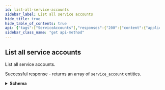 ```yaml
---
id: list-all-service-accounts
sidebar_label: List all service accounts
hide_title: true
hide_table_of_contents: true
api: {"tags":["ServiceAccounts"],"responses":{"200":{"content":{"application/json":{"schema":{"type":"array","items":{"title":"Root Type for service_account","type":"object","properties":{"id":{"type":"string","description":"Unique ID for this service account.\n"},"name":{"type":"string","description":"Service account's name.\n"},"tsg_id":{"type":"string","description":"Service account's tenant service group ID.\n"},"contact_email":{"description":"Email address for the user or group managing this service account.\n","type":"string"},"description":{"description":"Service account's description.\n"},"client_id":{"description":"Service account's client ID, formatted as an email address.\n","type":"string"}},"example":{"id":"72caf04d-cd05-4207-921e-e673b9c0b423","name":"api-client","tsg_id":"1746292031","contact_email":"user@example.com","description":"A client for our dashboard","client_id":"api-client@1746292031.iam.panserviceaccount.com"}}}}},"description":"Successful response - returns an array of `service_account` entities."}},"operationId":"getservice_accounts","description":"List all service accounts.\n","parameters":[],"security":[{"Bearer":[]}],"method":"get","path":"/iam/v1/service_accounts","servers":[{"url":"https://api.sase.paloaltonetworks.com"}],"securitySchemes":{"Bearer":{"type":"http","scheme":"bearer"}},"info":{"title":"Service Accounts","version":"1.0","description":"Service account description.\n","contact":{}},"postman":{"name":"List all service accounts","description":{"content":"List all service accounts.\n","type":"text/plain"},"url":{"path":["iam","v1","service_accounts"],"host":["{{baseUrl}}"],"query":[],"variable":[]},"header":[{"key":"Accept","value":"application/json"}],"method":"GET","auth":{"type":"bearer","bearer":[{"type":"any","value":"<Bearer Token>","key":"token"}]}}}
sidebar_class_name: "get api-method"
---
```



## List all service accounts



List all service accounts.


<div><Tabs><TabItem label={"200"} value={"200"}><div>

Successful response - returns an array of `service_account` entities.

</div><div><details style={{}}><summary style={{"textAlign":"left"}}><strong>Schema</strong></summary><div style={{"textAlign":"left","marginLeft":"1rem"}}></div><ul style={{"marginLeft":"1rem"}}><li><div><ul><SchemaItem collapsible={false} name={"id"} required={false} schemaDescription={"Unique ID for this service account.\n"} schemaName={"string"} qualifierMessage={undefined}></SchemaItem><SchemaItem collapsible={false} name={"name"} required={false} schemaDescription={"Service account's name.\n"} schemaName={"string"} qualifierMessage={undefined}></SchemaItem><SchemaItem collapsible={false} name={"tsg_id"} required={false} schemaDescription={"Service account's tenant service group ID.\n"} schemaName={"string"} qualifierMessage={undefined}></SchemaItem><SchemaItem collapsible={false} name={"contact_email"} required={false} schemaDescription={"Email address for the user or group managing this service account.\n"} schemaName={"string"} qualifierMessage={undefined}></SchemaItem><SchemaItem collapsible={false} name={"description"} required={false} schemaDescription={"Service account's description.\n"} schemaName={""} qualifierMessage={undefined}></SchemaItem><SchemaItem collapsible={false} name={"client_id"} required={false} schemaDescription={"Service account's client ID, formatted as an email address.\n"} schemaName={"string"} qualifierMessage={undefined}></SchemaItem></ul></div></li></ul></details></div></TabItem></Tabs></div>
      
